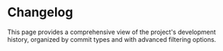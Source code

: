 # Changelog

This page provides a comprehensive view of the project's development history, organized by commit types and with advanced filtering options.


<Changelog />
